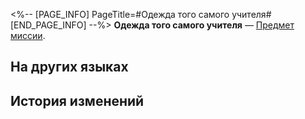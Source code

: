 <%-- [PAGE_INFO]
PageTitle=#Одежда того самого учителя#
[END_PAGE_INFO] --%>
{{Предмет Инфобокс
|id          = 140189
|Изображение = Предмет Одежда того самого учителя.png
|Тип         = Предмет миссии
|Инвентарь   = Миссии
|Редкость    = 3
|Эффект      = 
|Описание    = Один рассеянный учитель забыл одеться перед выходом из дома. Верните ему одежду!
}}
'''Одежда того самого учителя''' — [[Предмет миссии]].

==На других языках==
{{На других языках
|en   = Clothes for "That Teacher"
|zhs  = 「那位老师」的衣服
|zht  = 「那位老師」的衣服
|ja   = 「あの先生」の服
|ko   = 그 「선생」의 옷
|es   = Ropa para "ese profesor"
|fr   = Des vêtements pour «&nbsp;un certain professeur&nbsp;»
|ru   = Одежда того самого учителя
|th   = เสื้อผ้าของ "อาจารย์ท่านนั้น"
|vi   = Quần Áo Của "Người Thầy"
|de   = Kleidung für „den Lehrer“
|id   = Pakaian "Guru Itu"
|pt   = Roupas para "Aquele Professor"
}}

==История изменений==
{{История изменений|3.5}}